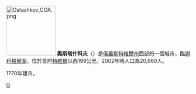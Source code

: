 [[File:Ostashkov_COA.png|135px]]
{{coord|57|09|N|33|06|E|display=title}}
'''奧斯塔什科夫'''（{{lang-ru|Оста́шков}}）是[[俄羅斯|俄羅斯]][[特維爾州|特維爾州]]西部的一個城市，臨[[謝利格爾湖|謝利格爾湖]]，位於首府[[特維爾|特維爾]]以西199公里。2002年時人口為20,660人。

1770年建市。

{{特維爾州城市}}

[[Category:特維爾州城市|О]]